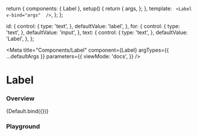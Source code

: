 
  return {
    components: { Label },
    setup() {
      return {
        args,
      };
    },
    template: `
    <Label 
      v-bind="args" 
    />`,
  };
};

  id: {
    control: {
      type: 'text',
    },
    defaultValue: 'label',
  },
  for: {
    control: {
      type: 'text',
    },
    defaultValue: 'input',
  },
  text: {
    control: {
      type: 'text',
    },
    defaultValue: 'Label',
  },
};

<Meta
  title="Components/Label"
  component={Label}
  argTypes={{ ...defaultArgs }}
  parameters={{
    viewMode: 'docs',
  }}
/>

# Label

### Overview

<Canvas withSource="open">
  <Story
    name="Overview"
    argTypes={{ ...Default.argTypes }}
    args={{
      id: 'label-id',
      for: 'label-for',
    }}
  >
    {Default.bind({})}
  </Story>
</Canvas>

### Playground

<ArgsTable story="Overview" />

